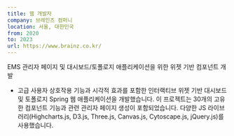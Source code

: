 ```yaml
---
title: 웹 개발자
company: 브레인즈 컴퍼니
location: 서울, 대한민국
from: 2020
to: 2023
url: https://www.brainz.co.kr/
---
```


EMS 관리자 페이지 및 대시보드/토폴로지 애플리케이션을 위한 위젯 기반 컴포넌트 개발

- 고급 사용자 상호작용 기능과 시각적 효과를 포함한 인터랙티브 위젯 기반 대시보드 및 토폴로지 Spring 웹 애플리케이션을 개발했습니다. 이 프로젝트는 30개의 고유한 컴포넌트 기능과 관련 관리자 페이지 생성이 포함되었습니다. 다양한 JS 라이브러리(Highcharts.js, D3.js, Three.js, Canvas.js, Cytoscape.js, jQuery.js)를 사용했습니다.

